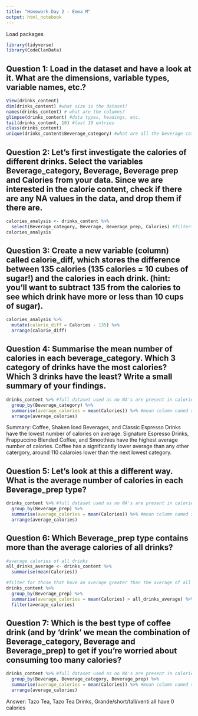 ```yaml
---
title: "Homework Day 2 - Emma M"
output: html_notebook
---
```


Load packages
```r
library(tidyverse)
library(CodeClanData)
```

## Question 1: Load in the dataset and have a look at it. What are the dimensions, variable types, variable names, etc.?

```r
View(drinks_content)
dim(drinks_content) #what size is the dataset?
names(drinks_content) # what are the columns?
glimpse(drinks_content) #data types, headings, etc.
tail(drinks_content, 10) #last 10 entries
class(drinks_content)
unique(drinks_content$Beverage_category) #what are all the beverage categories?
```

## Question 2: Let’s first investigate the calories of different drinks. Select the variables Beverage_category, Beverage, Beverage prep and Calories from your data. Since we are interested in the calorie content, check if there are any NA values in the data, and drop them if there are.

```r
calories_analysis <- drinks_content %>% 
  select(Beverage_category, Beverage, Beverage_prep, Calories) #filter(is.na(Calories)) returns 0 rows therefore there are no NA values to remove. If there were we could perhaps use filter(na.rm = TRUE)?
calories_analysis
```

## Question 3: Create a new variable (column) called calorie_diff, which stores the difference between 135 calories (135 calories = 10 cubes of sugar!) and the calories in each drink. (hint: you’ll want to subtract 135 from the calories to see which drink have more or less than 10 cups of sugar).

```r
calories_analysis %>% 
  mutate(calorie_diff = Calories - 135) %>% 
  arrange(calorie_diff)
```

## Question 4: Summarise the mean number of calories in each beverage_category. Which 3 category of drinks have the most calories? Which 3 drinks have the least? Write a small summary of your findings.

```r
drinks_content %>% #full dataset used as no NA's are present in calories
  group_by(Beverage_category) %>% 
  summarise(average_calories = mean(Calories)) %>% #mean column named so that it can easily be arranged
  arrange(average_calories)
```

Summary: Coffee, Shaken Iced Beverages, and Classic Espresso Drinks have the lowest number of calories on average. Signature Espresso Drinks, Frappuccino Blended Coffee, and Smoothies have the highest average number of calories. Coffee has a significantly lower average than any other catergory, around 110 calaroies lower than the next lowest category. 

## Question 5: Let’s look at this a different way. What is the average number of calories in each Beverage_prep type?

```r
drinks_content %>% #full dataset used as no NA's are present in calories
  group_by(Beverage_prep) %>% 
  summarise(average_calories = mean(Calories)) %>% #mean column named so that it can easily be arranged
  arrange(average_calories)
```

## Question 6: Which Beverage_prep type contains more than the average calories of all drinks?

```r
#average calories of all drinks
all_drinks_average <- drinks_content %>% 
  summarise(mean(Calories))

#filter for those that have an average greater than the average of all drinks
drinks_content %>% 
  group_by(Beverage_prep) %>% 
  summarise(average_calories = mean(Calories) > all_drinks_average) %>% 
  filter(average_calories)
```

## Question 7: Which is the best type of coffee drink (and by ‘drink’ we mean the combination of Beverage_category, Beverage and Beverage_prep) to get if you’re worried about consuming too many calories?

```r
drinks_content %>% #full dataset used as no NA's are present in calories
  group_by(Beverage, Beverage_category, Beverage_prep) %>% 
  summarise(average_calories = mean(Calories)) %>% #mean column named so that it can easily be arranged
  arrange(average_calories)
```

Answer: Tazo Tea, Tazo Tea Drinks, Grande/short/tall/venti all have 0 calories